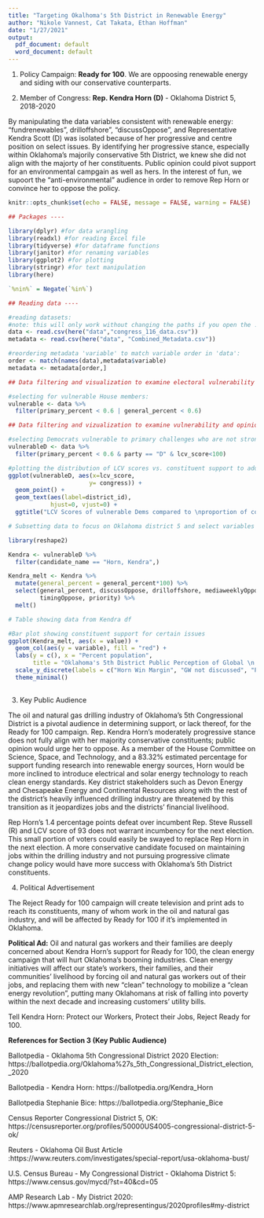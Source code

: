 ```yaml
---
title: "Targeting Okalhoma's 5th District in Renewable Energy"
author: "Nikole Vannest, Cat Takata, Ethan Hoffman"
date: "1/27/2021"
output:
  pdf_document: default
  word_document: default
---
```



1. Policy Campaign: **Ready for 100**. We are oppoosing renewable energy and siding with our conservative counterparts. 



2. Member of Congress: **Rep. Kendra Horn (D)** - Oklahoma District 5, 2018-2020

By manipulating the data variables consistent with renewable energy: "fundrenewables", drilloffshore", "discussOppose", and  Representative Kendra Scott (D) was isolated because of her progressive and centre position on select issues. By identifying her progressive stance, especially within Oklahoma's majorily conservative 5th District, we knew she did not align with the majorty of her constituents. Public opinion could pivot support for an environmental campgain as well as hers. In the interest of fun, we supoort the "anti-environmental" audience in order to remove Rep Horn or convince her to oppose the policy.  


```r
knitr::opts_chunk$set(echo = FALSE, message = FALSE, warning = FALSE)

## Packages ----

library(dplyr) #for data wrangling
library(readxl) #for reading Excel file
library(tidyverse) #for dataframe functions
library(janitor) #for renaming variables
library(ggplot2) #for plotting
library(stringr) #for text manipulation
library(here)

`%nin%` = Negate(`%in%`)

## Reading data ----

#reading datasets:
#note: this will only work without changing the paths if you open the .Rproj file
data <- read.csv(here("data","congress_116_data.csv"))
metadata <- read.csv(here("data", "Combined_Metadata.csv"))
```

```r
#reordering metadata 'variable' to match variable order in 'data':
order <- match(names(data),metadata$variable)
metadata <- metadata[order,]

## Data filtering and visualization to examine electoral vulnerability ----

#selecting for vulnerable House members:
vulnerable <- data %>%
  filter(primary_percent < 0.6 | general_percent < 0.6)
```

```r
## Data filtering and vizualization to examine vulnerability and opinion ----

#selecting Democrats vulnerable to primary challenges who are not strongest possible environmentalists:
vulnerableD <- data %>%
  filter(primary_percent < 0.6 & party == "D" & lcv_score<100)

#plotting the distribution of LCV scores vs. constituent support to address climate:
ggplot(vulnerableD, aes(x=lcv_score, 
                       y= congress)) + 
  geom_point() +
  geom_text(aes(label=district_id),
            hjust=0, vjust=0) +
  ggtitle("LCV Scores of vulnerable Dems compared to \nproportion of constituents that want more action from Congress")


```

```r
# Subsetting data to focus on Oklahoma district 5 and select variables

library(reshape2)

Kendra <- vulnerableD %>% 
  filter(candidate_name == "Horn, Kendra",)

Kendra_melt <- Kendra %>% 
  mutate(general_percent = general_percent*100) %>% 
  select(general_percent, discussOppose, drilloffshore, mediaweeklyOppose, 
         timingOppose, priority) %>% 
  melt()

# Table showing data from Kendra df

#Bar plot showing constituent support for certain issues
ggplot(Kendra_melt, aes(x = value)) + 
  geom_col(aes(y = variable), fill = "red") +
  labs(y = c(), x = "Percent population",
       title = "Oklahoma's 5th District Public Perception of Global \n Warming as a Threat") +
  scale_y_discrete(labels = c("Horn Win Margin", "GW not discussed", "Pro Offshore Drilling", "Lack of Media Attention", "Poor Timing", "Global Warming Important")) +
  theme_minimal()
  

```


3. Key Public Audience

The oil and natural gas drilling industry of Oklahoma’s 5th Congressional District is a pivotal audience in determining support, or lack thereof, for the Ready for 100 campaign. Rep. Kendra Horn’s moderately progressive stance does not fully align with her majority conservative constituents; public opinion would urge her to oppose. As a member of the House Committee on Science, Space, and Technology, and a 83.32% estimated percentage for support funding research into renewable energy sources, Horn would be more inclined to introduce electrical and solar energy technology to reach clean energy standards. Key district stakeholders such as Devon Energy and Chesapeake Energy and Continental Resources along with the rest of the district’s heavily influenced drilling industry are threatened by this transition as it jeopardizes jobs and the districts’ financial livelihood. 

Rep Horn’s 1.4 percentage points defeat over incumbent Rep. Steve Russell (R) and LCV score of 93 does not warrant incumbency for the next election. This small portion of voters could easily be swayed to replace Rep Horn in the next election. A more conservative candidate focused on maintaining jobs within the drilling industry and not pursuing progressive climate change policy would have more success with Oklahoma’s 5th District constituents. 


4. Political Advertisement

The Reject Ready for 100 campaign will create television and print ads to reach its constituents, many of whom work in the oil and natural gas industry, and will be affected by Ready for 100 if it's implemented in Oklahoma.

**Political Ad:**
Oil and natural gas workers and their families are deeply concerned about Kendra Horn's support for Ready for 100, the clean energy campaign that will hurt Oklahoma's booming industries. Clean energy initiatives will affect our state's workers, their families, and their communities' livelihood by forcing oil and natural gas workers out of their jobs, and replacing them with new "clean" technology to mobilize a "clean energy revolution", putting many Oklahomans at risk of falling into poverty within the next decade and increasing customers' utility bills.

Tell Kendra Horn: Protect our Workers, Protect their Jobs, Reject Ready for 100.


**References for Section 3 (Key Public Audience)**

Ballotpedia - Oklahoma 5th Congressional District 2020 Election: https://ballotpedia.org/Oklahoma%27s_5th_Congressional_District_election,_2020

Ballotpedia - Kendra Horn: https://ballotpedia.org/Kendra_Horn

Ballotpedia Stephanie Bice: https://ballotpedia.org/Stephanie_Bice

Census Reporter Congressional District 5, OK: https://censusreporter.org/profiles/50000US4005-congressional-district-5-ok/

Reuters - Oklahoma Oil Bust Article :https://www.reuters.com/investigates/special-report/usa-oklahoma-bust/

U.S. Census Bureau - My Congressional District - Oklahoma District 5: https://www.census.gov/mycd/?st=40&cd=05

AMP Research Lab - My District 2020: https://www.apmresearchlab.org/representingus/2020profiles#my-district